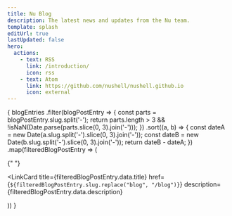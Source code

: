 ```yaml
---
title: Nu Blog
description: The latest news and updates from the Nu team.
template: splash
editUrl: true
lastUpdated: false
hero:
  actions:
    - text: RSS
      link: /introduction/
      icon: rss
    - text: Atom
      link: https://github.com/nushell/nushell.github.io
      icon: external
---
```



{
blogEntries
.filter(blogPostEntry => {
const parts = blogPostEntry.slug.split('-');
return parts.length > 3 && !isNaN(Date.parse(parts.slice(0, 3).join('-')));
})
.sort((a, b) => {
const dateA = new Date(a.slug.split('-').slice(0, 3).join('-'));
const dateB = new Date(b.slug.split('-').slice(0, 3).join('-'));
return dateB - dateA;
})
.map(filteredBlogPostEntry => (

{" "}

<LinkCard
  title={filteredBlogPostEntry.data.title}
  href={`${filteredBlogPostEntry.slug.replace("blog", "/blog")}`}
  description={filteredBlogPostEntry.data.description}
></LinkCard>
)) }
